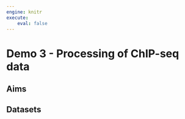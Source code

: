 ```yaml
---
engine: knitr
execute:
    eval: false
---
```


# Demo 3 - Processing of ChIP-seq data

::: {.callout-note icon='true'}
## Aims

:::

::: {.callout-tip icon='true'}
## Datasets

:::
